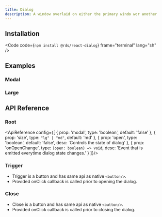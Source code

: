 ```yaml
---
title: Dialog
description: A window overlaid on either the primary windo wor another dialog window, rendering the content underneath inert.
---
```




<CodePreview code={defaultSrc} lang="tsx">
    <Default client:load/>
</CodePreview>

## Installation

<Code code={`npm install @rds/react-dialog`} frame="terminal" lang="sh" />

## Examples

### Modal


<CodePreview code={modalSrc} lang="tsx">
    <Modal client:load/>
</CodePreview>

### Large


<CodePreview code={largeSrc} lang="tsx">
    <Large client:load/>
</CodePreview>

## API Reference

### Root

<ApiReference config={[
    {
        prop: 'modal',
        type: 'boolean',
        default: 'false'
    },
    {
        prop: 'size',
        type: `"lg" | "md"`,
        default: 'md'
    },
    {
        prop: 'open',
        type: 'boolean',
        default: 'false',
        desc: 'Controls the state of dialog'
    },
    {
        prop: 'onOpenChange',
        type: `(open: boolean) => void`,
        desc: 'Event that is emitted everytime dialog state changes.'
    }
]}/>

### Trigger

- Trigger is a button and has same api as native ```<button/>```.
- Provided onClick callback is called prior to opening the dialog. 

### Close

- Close is a button and has same api as native ```<button/>```.
- Provided onClick callback is called prior to closing the dialog. 